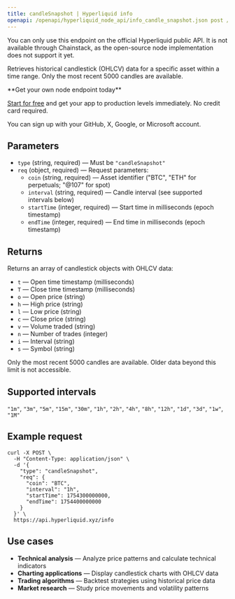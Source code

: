```yaml
---
title: candleSnapshot | Hyperliquid info
openapi: /openapi/hyperliquid_node_api/info_candle_snapshot.json post /info
---
```


<Info>
You can only use this endpoint on the official Hyperliquid public API. It is not available through Chainstack, as the open-source node implementation does not support it yet.
</Info>

Retrieves historical candlestick (OHLCV) data for a specific asset within a time range. Only the most recent 5000 candles are available.

<Check>
**Get your own node endpoint today**

[Start for free](https://console.chainstack.com/) and get your app to production levels immediately. No credit card required.

You can sign up with your GitHub, X, Google, or Microsoft account.
</Check>

## Parameters

* `type` (string, required) — Must be `"candleSnapshot"`
* `req` (object, required) — Request parameters:
  * `coin` (string, required) — Asset identifier ("BTC", "ETH" for perpetuals; "@107" for spot)
  * `interval` (string, required) — Candle interval (see supported intervals below)
  * `startTime` (integer, required) — Start time in milliseconds (epoch timestamp)
  * `endTime` (integer, required) — End time in milliseconds (epoch timestamp)

## Returns

Returns an array of candlestick objects with OHLCV data:

* `t` — Open time timestamp (milliseconds)
* `T` — Close time timestamp (milliseconds)
* `o` — Open price (string)
* `h` — High price (string)
* `l` — Low price (string)
* `c` — Close price (string)
* `v` — Volume traded (string)
* `n` — Number of trades (integer)
* `i` — Interval (string)
* `s` — Symbol (string)

<Warning>
Only the most recent 5000 candles are available. Older data beyond this limit is not accessible.
</Warning>

## Supported intervals

`"1m"`, `"3m"`, `"5m"`, `"15m"`, `"30m"`, `"1h"`, `"2h"`, `"4h"`, `"8h"`, `"12h"`, `"1d"`, `"3d"`, `"1w"`, `"1M"`

## Example request

```shell Shell
curl -X POST \
  -H "Content-Type: application/json" \
  -d '{
    "type": "candleSnapshot",
    "req": {
      "coin": "BTC",
      "interval": "1h",
      "startTime": 1754300000000,
      "endTime": 1754400000000
    }
  }' \
  https://api.hyperliquid.xyz/info
```

## Use cases

* **Technical analysis** — Analyze price patterns and calculate technical indicators
* **Charting applications** — Display candlestick charts with OHLCV data
* **Trading algorithms** — Backtest strategies using historical price data
* **Market research** — Study price movements and volatility patterns